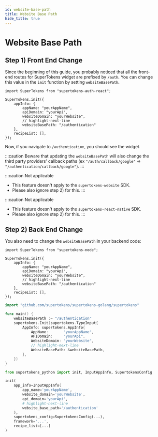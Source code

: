 ```yaml
---
id: website-base-path
title: Website Base Path
hide_title: true
---
```


<!-- COPY DOCS -->
<!-- ./thirdpartyemailpassword/common-customizations/changing-base-path/website-base-path.mdx -->



# Website Base Path
## Step 1) Front End Change 

Since the beginning of this guide, you probably noticed that all the front-end routes for SuperTokens widget are prefixed by `/auth`. You can change this value in the `init` function by setting `websiteBasePath`.

<FrontendSDKTabs>
<TabItem value="reactjs">

```tsx
import SuperTokens from "supertokens-auth-react";

SuperTokens.init({
    appInfo: {
        appName: "yourAppName",
        apiDomain: "yourApi",
        websiteDomain: "yourWebsite",
        // highlight-next-line
        websiteBasePath: "/authentication"
    },
    recipeList: [],
});
```

Now, if you navigate to `/authentication`, you should see the widget.

:::caution
Beware that updating the `websiteBasePath` will also change the third party providers' callback paths (ex `"/auth/callback/google"` => `"/authentication/callback/google"`).
:::

</TabItem>
<TabItem value="vanillajs">

:::caution Not applicable
- This feature doesn't apply to the `supertokens-website` SDK.
- Please also ignore step 2) for this.
:::

</TabItem>
<TabItem value="react-native">

:::caution Not applicable
- This feature doesn't apply to the `supertokens-react-native` SDK.
- Please also ignore step 2) for this.
:::

</TabItem>
</FrontendSDKTabs>

## Step 2) Back End Change 

You also need to change the `websiteBasePath` in your backend code:

<BackendSDKTabs>
<TabItem value="nodejs">

```tsx
import SuperTokens from "supertokens-node";

SuperTokens.init({
    appInfo: {
        appName: "yourAppName",
        apiDomain: "yourApi",
        websiteDomain: "yourWebsite",
        // highlight-next-line
        websiteBasePath: "/authentication"
    },
    recipeList: [],
});
```
</TabItem>
<TabItem value="go">

```go
import "github.com/supertokens/supertokens-golang/supertokens"

func main() {
	websiteBasePath := "/authentication"
	supertokens.Init(supertokens.TypeInput{
		AppInfo: supertokens.AppInfo{
			AppName:       "yourAppName",
			APIDomain:     "yourApi",
			WebsiteDomain: "yourWebsite",
			// highlight-next-line
			WebsiteBasePath: &websiteBasePath,
		},
	})
}
```
</TabItem>
<TabItem value="python">

```python
from supertokens_python import init, InputAppInfo, SupertokensConfig

init(
    app_info=InputAppInfo(
        app_name='yourAppName',
        website_domain='yourWebsite',
        api_domain='yourApi',
        # highlight-next-line
        website_base_path='/authentication'
    ),
    supertokens_config=SupertokensConfig(...),
    framework='...',
    recipe_list=[...]
)
```
</TabItem>
</BackendSDKTabs>